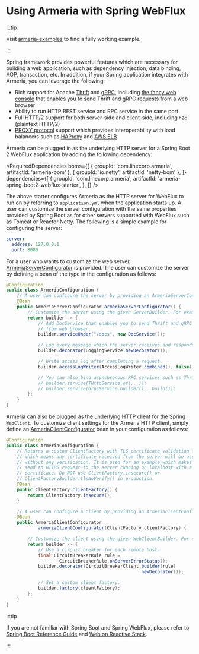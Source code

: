 # Using Armeria with Spring WebFlux

:::tip

Visit [armeria-examples](https://github.com/line/armeria-examples) to find a fully working example.

:::

Spring framework provides powerful features which are necessary for building a web application, such as
dependency injection, data binding, AOP, transaction, etc. In addition, if your Spring application integrates
with Armeria, you can leverage the following:
- Rich support for Apache [Thrift](https://thrift.apache.org/) and [gRPC](https://grpc.io/),
  including [the fancy web console](/docs/server-docservice) that enables you to send Thrift and gRPC requests
  from a web browser
- Ability to run HTTP REST service and RPC service in the same port
- Full HTTP/2 support for both server-side and client-side, including `h2c` (plaintext HTTP/2)
- [PROXY protocol](https://www.haproxy.org/download/1.8/doc/proxy-protocol.txt) support which provides
  interoperability with load balancers such as [HAProxy](https://www.haproxy.org/) and
  [AWS ELB](https://aws.amazon.com/elasticloadbalancing/)

Armeria can be plugged in as the underlying HTTP server for a Spring Boot 2 WebFlux application by adding
the following dependency:

<RequiredDependencies
  boms={[
    { groupId: 'com.linecorp.armeria', artifactId: 'armeria-bom' },
    { groupId: 'io.netty', artifactId: 'netty-bom' },
  ]}
  dependencies={[
    {
      groupId: 'com.linecorp.armeria',
      artifactId: 'armeria-spring-boot2-webflux-starter',
    },
  ]}
/>

The above starter configures Armeria as the HTTP server for WebFlux to run on by referring to `application.yml`
when the application starts up. A user can customize the server configuration with the same properties
provided by Spring Boot as for other servers supported with WebFlux such as Tomcat or Reactor Netty.
The following is a simple example for configuring the server:

```yaml
server:
  address: 127.0.0.1
  port: 8080
```

For a user who wants to customize the web server, [ArmeriaServerConfigurator](type) is provided.
The user can customize the server by defining a bean of the type in the configuration as follows:

```java
@Configuration
public class ArmeriaConfiguration {
    // A user can configure the server by providing an ArmeriaServerConfigurator bean.
    @Bean
    public ArmeriaServerConfigurator armeriaServerConfigurator() {
        // Customize the server using the given ServerBuilder. For example:
        return builder -> {
            // Add DocService that enables you to send Thrift and gRPC requests
            // from web browser.
            builder.serviceUnder("/docs", new DocService());

            // Log every message which the server receives and responds.
            builder.decorator(LoggingService.newDecorator());

            // Write access log after completing a request.
            builder.accessLogWriter(AccessLogWriter.combined(), false);

            // You can also bind asynchronous RPC services such as Thrift and gRPC:
            // builder.service(THttpService.of(...));
            // builder.service(GrpcService.builder()...build());
        };
    }
}
```

Armeria can also be plugged as the underlying HTTP client for the Spring `WebClient`. To customize
client settings for the Armeria HTTP client, simply define an [ArmeriaClientConfigurator](type) bean
in your configuration as follows:

```java
@Configuration
public class ArmeriaConfiguration {
    // Returns a custom ClientFactory with TLS certificate validation disabled,
    // which means any certificate received from the server will be accepted
    // without any verification. It is used for an example which makes the client
    // send an HTTPS request to the server running on localhost with a self-signed
    // certificate. Do NOT use ClientFactory.insecure() or
    // ClientFactoryBuilder.tlsNoVerify() in production.
    @Bean
    public ClientFactory clientFactory() {
        return ClientFactory.insecure();
    }

    // A user can configure a Client by providing an ArmeriaClientConfigurator bean.
    @Bean
    public ArmeriaClientConfigurator
            armeriaClientConfigurator(ClientFactory clientFactory) {

        // Customize the client using the given WebClientBuilder. For example:
        return builder -> {
            // Use a circuit breaker for each remote host.
            final CircuitBreakerRule rule =
                    CircuitBreakerRule.onServerErrorStatus();
            builder.decorator(CircuitBreakerClient.builder(rule)
                                                  .newDecorator());

            // Set a custom client factory.
            builder.factory(clientFactory);
        };
    }
}
```

:::tip

If you are not familiar with Spring Boot and Spring WebFlux, please refer to
[Spring Boot Reference Guide](https://docs.spring.io/spring-boot/docs/current/reference/html/) and
[Web on Reactive Stack](https://docs.spring.io/spring/docs/current/spring-framework-reference/web-reactive.html).

:::
